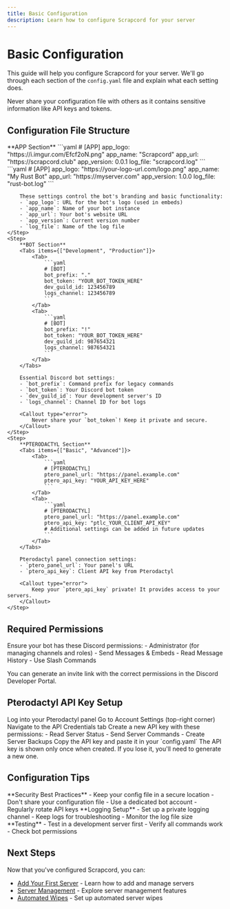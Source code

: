 ```yaml
---
title: Basic Configuration
description: Learn how to configure Scrapcord for your server
---
```



# Basic Configuration

This guide will help you configure Scrapcord for your server. We'll go through each section of the `config.yaml` file and explain what each setting does.

<Callout type="warning">
  Never share your configuration file with others as it contains sensitive information like API keys and tokens.
</Callout>

## Configuration File Structure

<Steps>
    <Step>
        **APP Section**
        <Tabs items={["Basic", "Custom"]}>
            <Tab>
                ```yaml
                # [APP]
                app_logo: "https://i.imgur.com/Efcf2oN.png"
                app_name: "Scrapcord"
                app_url: "https://scrapcord.club"
                app_version: 0.0.1
                log_file: "scrapcord.log"
                ```
            </Tab>
            <Tab>
                ```yaml
                # [APP]
                app_logo: "https://your-logo-url.com/logo.png"
                app_name: "My Rust Bot"
                app_url: "https://myserver.com"
                app_version: 1.0.0
                log_file: "rust-bot.log"
                ```
            </Tab>
        </Tabs>
        
        These settings control the bot's branding and basic functionality:
        - `app_logo`: URL for the bot's logo (used in embeds)
        - `app_name`: Name of your bot instance
        - `app_url`: Your bot's website URL
        - `app_version`: Current version number
        - `log_file`: Name of the log file
    </Step>
    <Step>
        **BOT Section**
        <Tabs items={["Development", "Production"]}>
            <Tab>
                ```yaml
                # [BOT]
                bot_prefix: "."
                bot_token: "YOUR_BOT_TOKEN_HERE"
                dev_guild_id: 123456789
                logs_channel: 123456789
                ```
            </Tab>
            <Tab>
                ```yaml
                # [BOT]
                bot_prefix: "!"
                bot_token: "YOUR_BOT_TOKEN_HERE"
                dev_guild_id: 987654321
                logs_channel: 987654321
                ```
            </Tab>
        </Tabs>

        Essential Discord bot settings:
        - `bot_prefix`: Command prefix for legacy commands
        - `bot_token`: Your Discord bot token
        - `dev_guild_id`: Your development server's ID
        - `logs_channel`: Channel ID for bot logs

        <Callout type="error">
            Never share your `bot_token`! Keep it private and secure.
        </Callout>
    </Step>
    <Step>
        **PTERODACTYL Section**
        <Tabs items={["Basic", "Advanced"]}>
            <Tab>
                ```yaml
                # [PTERODACTYL]
                ptero_panel_url: "https://panel.example.com"
                ptero_api_key: "YOUR_API_KEY_HERE"
                ```
            </Tab>
            <Tab>
                ```yaml
                # [PTERODACTYL]
                ptero_panel_url: "https://panel.example.com"
                ptero_api_key: "ptlc_YOUR_CLIENT_API_KEY"
                # Additional settings can be added in future updates
                ```
            </Tab>
        </Tabs>

        Pterodactyl panel connection settings:
        - `ptero_panel_url`: Your panel's URL
        - `ptero_api_key`: Client API key from Pterodactyl

        <Callout type="error">
            Keep your `ptero_api_key` private! It provides access to your servers.
        </Callout>
    </Step>
</Steps>

## Required Permissions

<Callout type="info">
Ensure your bot has these Discord permissions:
- Administrator (for managing channels and roles)
- Send Messages & Embeds
- Read Message History
- Use Slash Commands

You can generate an invite link with the correct permissions in the Discord Developer Portal.
</Callout>

## Pterodactyl API Key Setup

<Steps>
    <Step>
        Log into your Pterodactyl panel
    </Step>
    <Step>
        Go to Account Settings (top-right corner)
    </Step>
    <Step>
        Navigate to the API Credentials tab
    </Step>
    <Step>
        Create a new API key with these permissions:
        - Read Server Status
        - Send Server Commands
        - Create Server Backups
    </Step>
    <Step>
        Copy the API key and paste it in your `config.yaml`
        <Callout type="warning">
            The API key is shown only once when created. If you lose it, you'll need to generate a new one.
        </Callout>
    </Step>
</Steps>

## Configuration Tips

<Steps>
    <Step>
        **Security Best Practices**
        - Keep your config file in a secure location
        - Don't share your configuration file
        - Use a dedicated bot account
        - Regularly rotate API keys
    </Step>
    <Step>
        **Logging Setup**
        - Set up a private logging channel
        - Keep logs for troubleshooting
        - Monitor the log file size
    </Step>
    <Step>
        **Testing**
        - Test in a development server first
        - Verify all commands work
        - Check bot permissions
    </Step>
</Steps>

## Next Steps

Now that you've configured Scrapcord, you can:
- [Add Your First Server](/docs/getting-started/first-server) - Learn how to add and manage servers
- [Server Management](/docs/features/server-management) - Explore server management features
- [Automated Wipes](/docs/features/automated-wipes) - Set up automated server wipes 